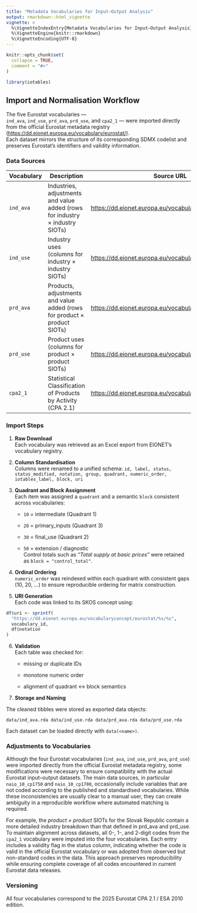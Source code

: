 ```yaml
---
title: "Metadata Vocabularies for Input–Output Analysis"
output: rmarkdown::html_vignette
vignette: >
  %\VignetteIndexEntry{Metadata Vocabularies for Input–Output Analysis}
  %\VignetteEngine{knitr::rmarkdown}
  %\VignetteEncoding{UTF-8}
---
```


```r
knitr::opts_chunk$set(
  collapse = TRUE,
  comment = "#>"
)
```

```r
library(iotables)
```

## Import and Normalisation Workflow

The five Eurostat vocabularies —\
`ind_ava`, `ind_use`, `prd_ava`, `prd_use`, and `cpa2_1` — were imported directly from the official Eurostat metadata registry (<https://dd.eionet.europa.eu/vocabulary/eurostat/>).\
Each dataset mirrors the structure of its corresponding SDMX codelist and preserves Eurostat’s identifiers and validity information.

### Data Sources

| Vocabulary | Description | Source URL |
|------------------------|------------------------|------------------------|
| `ind_ava` | Industries, adjustments and value added (rows for industry × industry SIOTs) | <https://dd.eionet.europa.eu/vocabulary/eurostat/ind_ava/> |
| `ind_use` | Industry uses (columns for industry × industry SIOTs) | <https://dd.eionet.europa.eu/vocabulary/eurostat/ind_use/> |
| `prd_ava` | Products, adjustments and value added (rows for product × product SIOTs) | <https://dd.eionet.europa.eu/vocabulary/eurostat/prd_ava/> |
| `prd_use` | Product uses (columns for product × product SIOTs) | <https://dd.eionet.europa.eu/vocabulary/eurostat/prd_use/> |
| `cpa2_1` | Statistical Classification of Products by Activity (CPA 2.1) | <https://dd.eionet.europa.eu/vocabulary/eurostat/cpa2_1/> |

### Import Steps

1.  **Raw Download**\
    Each vocabulary was retrieved as an Excel export from EIONET’s vocabulary registry.

2.  **Column Standardisation**\
    Columns were renamed to a unified schema: `id, label, status, status_modified, notation, group, quadrant, numeric_order, iotables_label, block, uri`

3.  **Quadrant and Block Assignment**\
    Each item was assigned a `quadrant` and a semantic `block` consistent across vocabularies:

    -   `10` = intermediate (Quadrant 1)

    -   `20` = primary_inputs (Quadrant 3)

    -   `30` = final_use (Quadrant 2)

    -   `50` = extension / diagnostic\
        Control totals such as *“Total supply at basic prices”* were retained as `block = "control_total"`.

4.  **Ordinal Ordering**\
    `numeric_order` was reindexed within each quadrant with consistent gaps (10, 20, …) to ensure reproducible ordering for matrix construction.

5.  **URI Generation**\
    Each code was linked to its SKOS concept using:

```r
df$uri <- sprintf(
  "https://dd.eionet.europa.eu/vocabularyconcept/eurostat/%s/%s",
  vocabulary_id,
  df$notation
)
```

6.  **Validation**\
    Each table was checked for:

    -   missing or duplicate IDs

    -   monotone numeric order

    -   alignment of quadrant ↔ block semantics

7.  **Storage and Naming**

The cleaned tibbles were stored as exported data objects:

```         
data/ind_ava.rda data/ind_use.rda data/prd_ava.rda data/prd_use.rda 
```

Each dataset can be loaded directly with `data(<name>)`.

### Adjustments to Vocabularies

Although the four Eurostat vocabularies (`ind_ava`, `ind_use`, `prd_ava`, `prd_use`) were imported directly from the official Eurostat metadata registry, some modifications were necessary to ensure compatibility with the actual Eurostat input–output datasets. The main data sources, in particular `naio_10_cp1750` and `naio_10_cp1700`, occasionally include variables that are not coded according to the published and standardised vocabularies. While these inconsistencies are usually clear to a manual user, they can create ambiguity in a reproducible workflow where automated matching is required.

For example, the *product × product* SIOTs for the Slovak Republic contain a more detailed industry breakdown than that defined in prd_ava and prd_use. To maintain alignment across datasets, all 0-, 1-, and 2-digit codes from the `cpa2_1` vocabulary were imputed into the four vocabularies. Each entry includes a validity flag in the status column, indicating whether the code is valid in the official Eurostat vocabulary or was adopted from observed but non-standard codes in the data. This approach preserves reproducibility while ensuring complete coverage of all codes encountered in current Eurostat data releases.

### Versioning

All four vocabularies correspond to the 2025 Eurostat CPA 2.1 / ESA 2010 edition.
